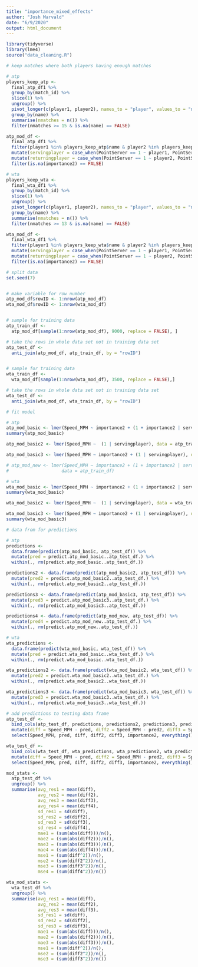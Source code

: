 ```yaml
---
title: "importance_mixed_effects"
author: "Josh Marvald"
date: "6/9/2020"
output: html_document
---
```


```r
library(tidyverse)
library(lme4)
source("data_cleaning.R")
```

```r
# keep matches where both players having enough matches

# atp
players_keep_atp <- 
  final_atp_df1 %>% 
  group_by(match_id) %>%
  slice(1) %>%
  ungroup() %>%
  pivot_longer(c(player1, player2), names_to = "player", values_to = "name") %>%
  group_by(name) %>%
  summarise(nmatches = n()) %>%
  filter(nmatches >= 15 & is.na(name) == FALSE)

atp_mod_df <- 
  final_atp_df1 %>% 
  filter(player1 %in% players_keep_atp$name & player2 %in% players_keep_atp$name) %>% 
  mutate(servingplayer = case_when(PointServer == 1 ~ player1, PointServer == 2 ~ player2)) %>%
  mutate(returningplayer = case_when(PointServer == 1 ~ player2, PointServer == 2 ~ player1)) %>%
  filter(is.na(importance2) == FALSE)

# wta
players_keep_wta <- 
  final_wta_df1 %>% 
  group_by(match_id) %>%
  slice(1) %>%
  ungroup() %>%
  pivot_longer(c(player1, player2), names_to = "player", values_to = "name") %>%
  group_by(name) %>%
  summarise(nmatches = n()) %>%
  filter(nmatches >= 13 & is.na(name) == FALSE)

wta_mod_df <- 
  final_wta_df1 %>% 
  filter(player1 %in% players_keep_wta$name & player2 %in% players_keep_wta$name) %>% 
  mutate(servingplayer = case_when(PointServer == 1 ~ player1, PointServer == 2 ~ player2)) %>%
  mutate(returningplayer = case_when(PointServer == 1 ~ player2, PointServer == 2 ~ player1)) %>%
  filter(is.na(importance2) == FALSE)
```


```r
# split data
set.seed(7) 


# make variable for row number
atp_mod_df$rowID <- 1:nrow(atp_mod_df)
wta_mod_df$rowID <- 1:nrow(wta_mod_df)


# sample for training data
atp_train_df <- 
  atp_mod_df[sample(1:nrow(atp_mod_df), 9000, replace = FALSE), ]

# take the rows in whole data set not in training data set
atp_test_df <-
  anti_join(atp_mod_df, atp_train_df, by = "rowID")


# sample for training data
wta_train_df <-
  wta_mod_df[sample(1:nrow(wta_mod_df), 3500, replace = FALSE),]

# take the rows in whole data set not in training data set
wta_test_df <-
  anti_join(wta_mod_df, wta_train_df, by = "rowID")

```


```r
# fit model

# atp
atp_mod_basic <- lmer(Speed_MPH ~ importance2 + (1 + importance2 | servingplayer), data = atp_train_df)
summary(atp_mod_basic)

atp_mod_basic2 <- lmer(Speed_MPH ~  (1 | servingplayer), data = atp_train_df)

atp_mod_basic3 <- lmer(Speed_MPH ~ importance2 + (1 | servingplayer), data = atp_train_df)

# atp_mod_new <- lmer(Speed_MPH ~ importance2 + (1 + importance2 | servingplayer) + (1 + importance2 | returningplayer),
#                    data = atp_train_df)

# wta
wta_mod_basic <- lmer(Speed_MPH ~ importance2 + (1 + importance2 | servingplayer), data = wta_train_df)
summary(wta_mod_basic)

wta_mod_basic2 <- lmer(Speed_MPH ~  (1 | servingplayer), data = wta_train_df)

wta_mod_basic3 <- lmer(Speed_MPH ~ importance2 + (1 | servingplayer), data = wta_train_df)
summary(wta_mod_basic3)
```


```r
# data from for predictions

# atp
predictions <- 
  data.frame(predict(atp_mod_basic, atp_test_df)) %>%
  mutate(pred = predict.atp_mod_basic..atp_test_df.) %>%
  within(., rm(predict.atp_mod_basic..atp_test_df.))

predictions2 <- data.frame(predict(atp_mod_basic2, atp_test_df)) %>%
  mutate(pred2 = predict.atp_mod_basic2..atp_test_df.) %>%
  within(., rm(predict.atp_mod_basic2..atp_test_df.))

predictions3 <- data.frame(predict(atp_mod_basic3, atp_test_df)) %>%
  mutate(pred3 = predict.atp_mod_basic3..atp_test_df.) %>%
  within(., rm(predict.atp_mod_basic3..atp_test_df.))

predictions4 <- data.frame(predict(atp_mod_new, atp_test_df)) %>%
  mutate(pred4 = predict.atp_mod_new..atp_test_df.) %>%
  within(., rm(predict.atp_mod_new..atp_test_df.))

# wta 
wta_predictions <- 
  data.frame(predict(wta_mod_basic, wta_test_df)) %>%
  mutate(pred = predict.wta_mod_basic..wta_test_df.) %>%
  within(., rm(predict.wta_mod_basic..wta_test_df.))

wta_predictions2 <- data.frame(predict(wta_mod_basic2, wta_test_df)) %>%
  mutate(pred2 = predict.wta_mod_basic2..wta_test_df.) %>%
  within(., rm(predict.wta_mod_basic2..wta_test_df.))

wta_predictions3 <- data.frame(predict(wta_mod_basic3, wta_test_df)) %>%
  mutate(pred3 = predict.wta_mod_basic3..wta_test_df.) %>%
  within(., rm(predict.wta_mod_basic3..wta_test_df.))

# add predictions to testing data frame
atp_test_df <-
  bind_cols(atp_test_df, predictions, predictions2, predictions3, predictions4) %>%
  mutate(diff = Speed_MPH - pred, diff2 = Speed_MPH - pred2, diff3 = Speed_MPH - pred3, diff4 = Speed_MPH - pred4) %>%
  select(Speed_MPH, pred, diff, diff2, diff3, importance2, everything())

wta_test_df <-
  bind_cols(wta_test_df, wta_predictions, wta_predictions2, wta_predictions3) %>%
  mutate(diff = Speed_MPH - pred, diff2 = Speed_MPH - pred2, diff3 = Speed_MPH - pred3) %>%
  select(Speed_MPH, pred, diff, diff2, diff3, importance2, everything())

```


```r
mod_stats <-
  atp_test_df %>%
  ungroup() %>%
  summarise(avg_res1 = mean(diff),
            avg_res2 = mean(diff2),
            avg_res3 = mean(diff3),
            avg_res4 = mean(diff4),
            sd_res1 = sd(diff),
            sd_res2 = sd(diff2),
            sd_res3 = sd(diff3),
            sd_res4 = sd(diff4),
            mae1 = (sum(abs(diff)))/n(),
            mae2 = (sum(abs(diff2)))/n(),
            mae3 = (sum(abs(diff3)))/n(),
            mae4 = (sum(abs(diff4)))/n(),
            mse1 = (sum(diff^2))/n(),
            mse2 = (sum(diff2^2))/n(),
            mse3 = (sum(diff3^2))/n(),
            mse4 = (sum(diff4^2))/n())

wta_mod_stats <-
  wta_test_df %>%
  ungroup() %>%
  summarise(avg_res1 = mean(diff),
            avg_res2 = mean(diff2),
            avg_res3 = mean(diff3),
            sd_res1 = sd(diff),
            sd_res2 = sd(diff2),
            sd_res3 = sd(diff3),
            mae1 = (sum(abs(diff)))/n(),
            mae2 = (sum(abs(diff2)))/n(),
            mae3 = (sum(abs(diff3)))/n(),
            mse1 = (sum(diff^2))/n(),
            mse2 = (sum(diff2^2))/n(),
            mse3 = (sum(diff3^2))/n())

```



